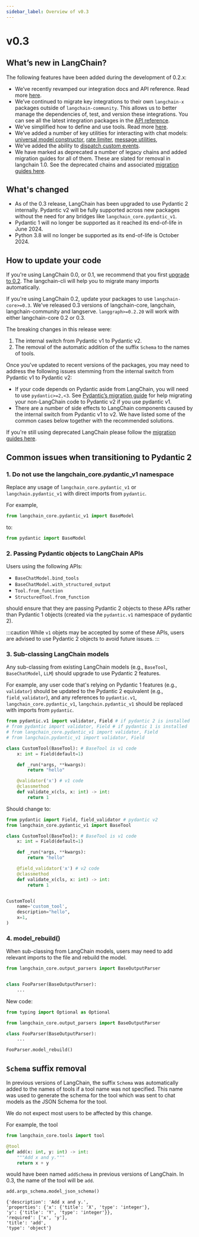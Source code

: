 ```yaml
---
sidebar_label: Overview of v0.3
---
```

# v0.3

## What’s new in LangChain?

The following features have been added during the development of 0.2.x:

- We’ve recently revamped our integration docs and API reference. Read more [here](https://blog.langchain.dev/langchain-integration-docs-revamped/).
- We’ve continued to migrate key integrations to their own `langchain-x` packages outside of `langchain-community`. This allows us to better manage the dependencies of, test, and version these integrations. You can see all the latest integration packages in the [API reference](https://python.langchain.com/v0.2/api_reference/reference.html#integrations).
- We’ve simplified how to define and use tools. Read more [here](https://blog.langchain.dev/improving-core-tool-interfaces-and-docs-in-langchain/).
- We’ve added a number of key utilities for interacting with chat models: [universal model constructor](https://python.langchain.com/v0.2/docs/how_to/chat_models_universal_init/), [rate limiter](https://python.langchain.com/v0.2/docs/how_to/chat_model_rate_limiting/), [message utilities](https://python.langchain.com/v0.2/docs/how_to/#messages),
- We've added the ability to [dispatch custom events](https://python.langchain.com/v0.2/docs/how_to/callbacks_custom_events/).
- We have marked as deprecated a number of legacy chains and added migration guides for all of them. These are slated for removal in langchain 1.0. See the deprecated chains and associated [migration guides here](https://python.langchain.com/v0.2/docs/versions/migrating_chains/).

## What's changed

* As of the 0.3 release, LangChain has been upgraded to use Pydantic 2 internally. Pydantic v2 will be fully supported across new packages without the need for any bridges like `langchain_core.pydantic_v1`.
* Pydantic 1 will no longer be supported as it reached its end-of-life in June 2024.
* Python 3.8 will no longer be supported as its end-of-life is October 2024.

## How to update your code

If you're using LangChain 0.0, or 0.1, we recommend that you first [upgrade to 0.2](https://python.langchain.com/v0.2/docs/versions/v0_2/). The langchain-cli will help you to migrate many imports automatically.

If you're using LangChain 0.2, update your packages to use `langchain-core>=0.3`. We've released 0.3 versions of langchain-core, langchain, langchain-community and langserve. `langgraph>=0.2.20` will work with either langchain-core 0.2 or 0.3.

The breaking changes in this release were:

1. The internal switch from Pydantic v1 to Pydantic v2.
2. The removal of the automatic addition of the suffix `Schema` to the names of tools.

Once you've updated to recent versions of the packages, you may need to address the following issues stemming from the internal switch from Pydantic v1 to Pydantic v2:

- If your code depends on Pydantic aside from LangChain, you will need to use `pydantic>=2,<3`.  See [Pydantic’s migration guide](https://docs.pydantic.dev/latest/migration/) for help migrating your non-LangChain code to Pydantic v2 if you use pydantic v1.
- There are a number of side effects to LangChain components caused by the internal switch from Pydantic v1 to v2. We have listed some of the common cases below together with the recommended solutions.

If you're still using deprecated LangChain please follow the [migration guides here](https://python.langchain.com/v0.2/docs/versions/migrating_chains/).

## Common issues when transitioning to Pydantic 2

### 1. Do not use the langchain_core.pydantic_v1 namespace

Replace any usage of `langchain_core.pydantic_v1` or `langchain.pydantic_v1` with
direct imports from `pydantic`.

For example,

```python
from langchain_core.pydantic_v1 import BaseModel
```

to:

```python
from pydantic import BaseModel
```

### 2. Passing Pydantic objects to LangChain APIs

Users using the following APIs:

* `BaseChatModel.bind_tools`
* `BaseChatModel.with_structured_output`
* `Tool.from_function`
* `StructuredTool.from_function`

should ensure that they are passing Pydantic 2 objects to these APIs rather than
Pydantic 1 objects (created via the `pydantic.v1` namespace of pydantic 2).

:::caution
While `v1` objets may be accepted by some of these APIs, users are advised to
use Pydantic 2 objects to avoid future issues.
:::

### 3. Sub-classing LangChain models

Any sub-classing from existing LangChain models (e.g., `BaseTool`, `BaseChatModel`, `LLM`)
should upgrade to use Pydantic 2 features.

For example, any user code that's relying on Pydantic 1 features (e.g., `validator`) should
be updated to the Pydantic 2 equivalent (e.g., `field_validator`), and any references to
`pydantic.v1`, `langchain_core.pydantic_v1`, `langchain.pydantic_v1` should be replaced
with imports from `pydantic`.

```python
from pydantic.v1 import validator, Field # if pydantic 2 is installed
# from pydantic import validator, Field # if pydantic 1 is installed
# from langchain_core.pydantic_v1 import validator, Field
# from langchain.pydantic_v1 import validator, Field

class CustomTool(BaseTool): # BaseTool is v1 code
    x: int = Field(default=1)

    def _run(*args, **kwargs):
        return "hello"

    @validator('x') # v1 code
    @classmethod
    def validate_x(cls, x: int) -> int:
        return 1
```

Should change to:

```python
from pydantic import Field, field_validator # pydantic v2
from langchain_core.pydantic_v1 import BaseTool

class CustomTool(BaseTool): # BaseTool is v1 code
    x: int = Field(default=1)

    def _run(*args, **kwargs):
        return "hello"

    @field_validator('x') # v2 code
    @classmethod
    def validate_x(cls, x: int) -> int:
        return 1


CustomTool(
    name='custom_tool',
    description="hello",
    x=1,
)
```

### 4. model_rebuild()

When sub-classing from LangChain models, users may need to add relevant imports
to the file and rebuild the model.

```python
from langchain_core.output_parsers import BaseOutputParser


class FooParser(BaseOutputParser):
    ...
```

New code:

```python
from typing import Optional as Optional

from langchain_core.output_parsers import BaseOutputParser

class FooParser(BaseOutputParser):
    ...

FooParser.model_rebuild()
```

## `Schema` suffix removal

In previous versions of LangChain, the suffix `Schema` was automatically added to the names of tools if a tool name was not
specified. This name was used to generate the schema for the tool which was sent to chat models as the JSON Schema for the tool.

We do not expect most users to be affected by this change.

For example, the tool

```python
from langchain_core.tools import tool

@tool
def add(x: int, y: int) -> int:
    """Add x and y."""
    return x + y
```

would have been named `addSchema` in previous versions of LangChain. In 0.3, the name of the tool will be `add`.

```python
add.args_schema.model_json_schema()
```

```
{'description': 'Add x and y.',
'properties': {'x': {'title': 'X', 'type': 'integer'},
'y': {'title': 'Y', 'type': 'integer'}},
'required': ['x', 'y'],
'title': 'add',
'type': 'object'}
```